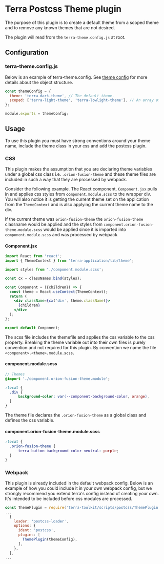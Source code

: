 
<Badge />

# Terra Postcss Theme plugin

The purpose of this plugin is to create a default theme from a scoped theme and to remove any known themes that are not desired.

The plugin will read from the `terra-theme.config.js` at root.

## Configuration

### terra-theme.config.js

Below is an example of terra-theme.config. See [theme config](/dev_tools/terra-toolkit-docs/webpack-config-terra/theme-config) for more details about the object structure.

```js
const themeConfig = {
  theme: 'terra-dark-theme', // The default theme.
  scoped: ['terra-light-theme', 'terra-lowlight-theme'], // An array of scoped themes.
};

module.exports = themeConfig;
```

## Usage

To use this plugin you must have strong conventions around your theme name, include the theme class in your css and add the postcss plugin.

### CSS

This plugin makes the assumption that you are declaring theme variables under a global css class i.e. ```.orion-fusion-theme``` and these theme files are included in such a way that they are processed by webpack.

Consider the following example. The React component, `Component.jsx` pulls in and applies css styles from `component.module.scss` to the wrapper div. You will also notice it is getting the current theme set on the application from the `ThemeContext` and is also applying the current theme name to the div.

If the current theme was `orion-fusion-theme` the `orion-fusion-theme` classname would be applied and the styles from `component.orion-fusion-theme.module.scss` would be applied since it is imported into `component.module.scss` and was processed by webpack.

#### Component.jsx

```jsx
import React from 'react';
import { ThemeContext } from 'terra-application/lib/theme';

import styles from './component.module.scss';

const cx = classNames.bind(styles);

const Component = ({children}) => {
  const theme = React.useContext(ThemeContext);
  return (
    <div className={cx('div', theme.className)}>
      {children}
    </div>
  );
};

export default Component;
```

The scss file includes the themefile and applies the css variable to the css property. Breaking the theme variable out into their own files is purely convention and not required for this plugin. By convention we name the file ```<component>.<theme>.module.scss```.

#### component.module.scss

```scss
// Themes
@import './component.orion-fusion-theme.module';

:local {
  .div {
      background-color: var(--component-background-color, orange),
  }
}
```

The theme file declares the ```.orion-fusion-theme``` as a global class and defines the css variable.

#### component.orion-fusion-theme.module.scss

```scss
:local {
  .orion-fusion-theme {
    --terra-button-background-color-neutral: purple;
  }
}
```

### Webpack

This plugin is already included in the default webpack config. Below is an example of how you could include it in your own webpack config, but we strongly recommend you extend terra's config instead of creating your own. It's intended to be included before css modules are processed.

```js
const ThemePlugin = require('terra-toolkit/scripts/postcss/ThemePlugin');
...
  {
    loader: 'postcss-loader',
    options: {
      ident: 'postcss',
      plugins: [
        ThemePlugin(themeConfig),
      ],
    },
  },
...
```
